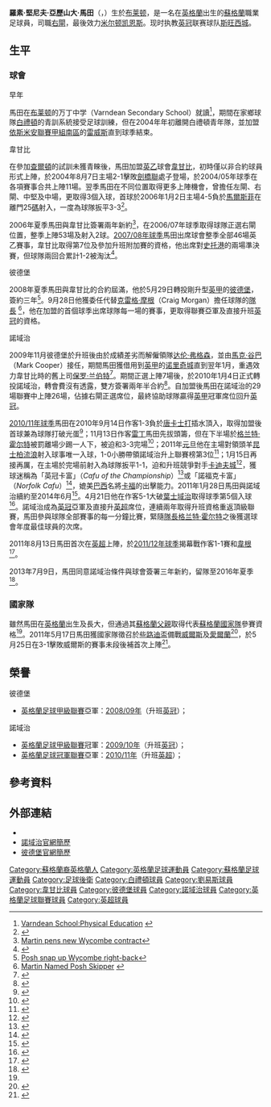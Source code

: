 {{noteTA|G1=足球|G2=EPL|G3=FAcup|G4=uefa
|T=zh-hans:拉塞尔·马丁;zh-hk:羅素·馬田;zh-tw:羅素·馬丁;
|1=zh-hans:拉塞尔·马丁;zh-hk:羅素·馬田;zh-tw:羅素·馬丁;
|2=zh-hans:拉塞尔·肯尼思·亚历山大·马丁;zh-hk:羅素·堅尼夫·亞歷山大·馬田;zh-tw:羅素·肯尼思·亞歷山大·馬丁;
|3=zh-hans:马丁;zh-hk:馬田;zh-tw:馬丁;
|4=zh-hans:保罗·兰伯特;zh-hk:保羅·林拔;zh-tw:保羅·蘭伯特;
|5=zh-hans:达伦·弗格森;zh-hk:戴倫·費格遜;zh-tw:達倫·弗格森;
|6=zh-hans:格兰特·霍尔特;zh-hk:格蘭·鶴治;zh-tw:格蘭特·霍爾特;
|7=zh-hans:卡福;zh-hk:卡富;zh-tw:卡富;
|8=zh-hans:斯旺西;zh-hk:史雲斯;zh-tw:斯旺西;
}}
{{Infobox football biography
| name                = 罗素·马丁<br />''Russell Martin''
| image               = RussellMartin.jpg
| image_size          = 200
| fullname            = Russell Kenneth Alexander Martin<ref name="Hugman2010-11">{{cite book
 | editor-first = Barry J.
 | editor-last = Hugman
 | title = The PFA Footballers' Who's Who 2010–11
 | year = 2010
 | publisher = Mainstream Publishing
 | isbn = 978-1-84596-601-0
 | page = 280 }}</ref>
| birth_date          = {{birth date and age|1986|1|4|df=y}}<ref name="Hugman2010-11"/>
| birth_place         = 英格蘭[[布莱顿|布莱顿]]
| height              = {{height|ft=6|in=1}}<ref name="Hugman2010-11"/>
| currentclub = [[斯旺西城足球俱乐部|斯旺西]] (主教練)
| clubnumber          = 
| position            = [[後衛_(足球)|右閘]]
| youthyears1         = 2003–2004
| youthclubs1         = [[布莱顿足球俱乐部|布莱顿]]
| years1              = 2004
| clubs1              = [[雷威斯足球會|雷威斯]]
| caps1               = 
| goals1              = 
| years2              = 2004–2008
| clubs2              = [[韦康比流浪者足球俱乐部|韦康比流浪者]]
| caps2               = 116
| goals2              = 5
| years3              = 2008–2010
| clubs3              = [[彼得伯勒联足球俱乐部|彼得伯勒联]]
| caps3               = 56
| goals3              = 1
| years4              = 2009–2010
| clubs4              = → [[诺里奇城足球俱乐部|诺里奇城]] (借用)
| caps4               = 6
| goals4              = 0
| years5              = 2010–2018
| clubs5              = [[诺里奇城足球俱乐部|诺里奇城]]
| caps5               = 278
| goals5              = 16
| years6              = 2018
| clubs6              = → [[流浪者足球俱乐部|流浪者]] (借用)
| caps6               = 15
| goals6              = 1
| years7              = 2018–2019
| clubs7              = [[沃尔索尔足球俱乐部|沃尔索尔]]
| caps7               = 8
| goals7              = 0
| years8              = 2019 
| clubs8              = [[米尔顿凯恩斯足球俱乐部|米尔顿凯恩斯]]
| caps8               = 24
| goals8              = 2
| nationalyears1      = 2011–2017
| nationalteam1       = [[蘇格蘭足球代表隊|蘇格蘭]]
| nationalcaps1       = 29
| nationalgoals1      = 0
| manageryears1       = 2019–2021
| managerclubs1       = [[米尔顿凯恩斯足球俱乐部|米尔顿凯恩斯]]
| manageryears2       = 2021–
| managerclubs2       = [[斯旺西城足球俱乐部|斯旺西]]
| medaltemplates      =
| club-update         = 2020年2月12日
| nationalteam-update = 2020年2月12日
}}

'''羅素·堅尼夫·亞歷山大·馬田'''（{{lang-en|'''Russell Kenneth Alexander Martin'''}}，{{bd|1986年|1月4日|catIdx=Martin, Russell}}）生於[[布莱顿|布莱顿]]，是一名在[[英格蘭|英格蘭]]出生的[[蘇格蘭|蘇格蘭]]職業足球員，司職[[後衛_(足球)|右閘]]，最後效力[[米尔顿凯恩斯足球俱乐部|米尔顿凯恩斯]]。现时执教[[英冠|英冠]]联赛球队[[斯旺西城|斯旺西城]]。

==生平==
===球會===
;早年
馬田在[[布莱顿|布莱顿]]的万丁中学（Varndean Secondary School）就讀<ref>[http://www.varndean.co.uk/node/43 Varndean School:Physical Education] {{webarchive|url=https://web.archive.org/web/20110423053614/http://www.varndean.co.uk/node/43 |date=2011-04-23 }}{{en}}</ref>，期間在家鄉球隊[[布莱顿足球俱乐部|白禮頓]]的青訓系統接受足球訓練，但在2004年年初離開白禮頓青年隊，並加盟[[英格蘭足球依斯米安聯賽|依斯米安聯賽甲組南區]]的[[雷威斯足球會|雷威斯]]直到球季結束。

;韋甘比
在參加[[查尔顿竞技足球俱乐部|查爾頓]]的試訓未獲青睞後，馬田加盟[[英乙|英乙]]球會[[韦康比流浪者足球俱乐部|韋甘比]]，初時僅以非合約球員形式上陣，於2004年8月7日主場2-1擊敗[[剑桥联足球俱乐部|劍橋聯]]處子登場，於2004/05年球季在各項賽事合共上陣11場。翌季馬田在不同位置取得更多上陣機會，曾擔任左閘、右閘、中堅及中場，更取得3個入球，首球於2006年1月2日主場4-5負於[[马科斯菲尔德足球俱乐部|馬爾斯菲]]在離門25[[碼|碼]]射入，一度為球隊扳平3-3<ref>{{cite news |language=en |url=http://www.wycombewanderers.co.uk/page/MatchReport/0,,10430~30736,00.html |title=Wycombe vs Macclesfield 4 - 5 |publisher=[[韦康比流浪者足球俱乐部|''wycombewanderers.co.uk'']] |date=2006-01-02 |accessdate=2011-07-02 }}{{dead link|date=2018年4月 |bot=InternetArchiveBot |fix-attempted=yes }}</ref>。

2006年夏季馬田與韋甘比簽署兩年新約<ref>[http://news.bbc.co.uk/sport1/hi/football/teams/w/wycombe_wanderers/5224698.stm Martin pens new Wycombe contract]{{en}}</ref>，在2006/07年球季取得球隊正選右閘位置，整季上陣53場及射入2球。[[2007年至2008年英格蘭足球乙級聯賽|2007/08年球季]]馬田出席球會整季全部46場英乙賽事，韋甘比取得第7位及參加升班附加賽的資格，他出席對[[斯托克港足球俱乐部|史托港]]的兩場準決賽，但球隊兩回合累計1-2被淘汰<ref>{{cite news |language=en |url=http://news.bbc.co.uk/sport2/hi/football/eng_div_3/7393798.stm |title=Stockport 1-0 Wycombe (agg 2-1) |publisher=''[[BBC_Sport|BBC Sport]]'' |date=2008-05-17 |accessdate=2011-07-02 |archive-date=2020-04-15 |archive-url=https://web.archive.org/web/20200415054408/http://news.bbc.co.uk/sport2/hi/football/eng_div_3/7393798.stm |dead-url=no }}</ref>。

;彼德堡
2008年夏季馬田與韋甘比的合約屆滿，他於5月29日轉投剛升型[[英甲|英甲]]的[[彼得伯勒联足球俱乐部|彼德堡]]，簽約三年<ref>[http://news.bbc.co.uk/sport1/hi/football/teams/p/peterborough_united/7425577.stm  Posh snap up Wycombe right-back]{{en}}</ref>。9月28日他獲委任代替[[Craig_Morgan_(footballer)|克雷格·摩根]]（Craig Morgan）擔任球隊的[[隊長_(足球)|隊長]]
<ref>[http://www.theposh.premiumtv.co.uk/page/NewsDetail/0,,10427~1406836,00.html Martin Named Posh Skipper] {{Webarchive|url=https://archive.is/20120805162216/http://www.theposh.premiumtv.co.uk/page/NewsDetail/0,,10427~1406836,00.html |date=2012-08-05 }}{{en}}</ref>，他在加盟的首個球季出席球隊每一場的賽事，更取得聯賽亞軍及直接升班[[英冠|英冠]]的資格。

;諾域治
2009年11月彼德堡於升班後由於成績差劣而解僱領隊[[达伦·弗格森|达伦·弗格森]]，並由[[Mark_Cooper_(footballer_born_1968)|馬克·谷巴]]（Mark Cooper）接任，期間馬田獲借用到[[英甲|英甲]]的[[诺里奇城足球俱乐部|诺里奇城]]直到翌年1月，重遇效力韋甘比時的舊上司[[保罗·兰伯特|保罗·兰伯特]]<ref>{{cite web |language=en |url=http://news.bbc.co.uk/sport1/hi/football/teams/n/norwich/8378986.stm |title=Martin secures Norwich loan move |date=25 November 2009 |publisher=''[[BBC_Sport|BBC Sport]]'' |accessdate=2 January 2011}}</ref>。期間正選上陣7場後，於2010年1月4日正式轉投諾域治，轉會費沒有透露，雙方簽署兩年半合約<ref>{{cite web |language=en |url=http://www.theposh.com/page/NewsDetail/0,,10427~1922277,00.html |title=Martin Move To Canaries Sealed |date=4 January 2010 |publisher=Peterbrough United F.C. |accessdate=2 January 2011 |deadurl=yes |archiveurl=https://web.archive.org/web/20110724172603/http://www.theposh.com/page/NewsDetail/0,,10427~1922277,00.html |archivedate=2011年7月24日 }}</ref>。自加盟後馬田在諾域治的29場聯賽中上陣26場，佔據右閘正選席位，最終協助球隊贏得[[英甲|英甲]]冠軍席位回升[[英冠|英冠]]。

[[2010年至2011年英格蘭足球冠軍聯賽|2010/11年球季]]馬田在2010年9月14日作客1-3負於[[唐卡斯特流浪足球俱乐部|唐卡士打]]插水頂入，取得加盟後首球兼為球隊打破光蛋<ref>{{cite web |language=en |url=http://news.bbc.co.uk/sport1/hi/football/eng_div_1/8989422.stm |title=Doncaster 3-1 Norwich |date=15 September 2010 |publisher=''[[BBC_Sport|BBC Sport]]'' |accessdate=2 January 2011 |archive-date=2022-02-07 |archive-url=https://web.archive.org/web/20220207172056/http://news.bbc.co.uk/sport1/hi/football/eng_div_1/8989422.stm |dead-url=no }}</ref>；11月13日作客[[雷丁足球俱乐部|雷丁]]馬田先拔頭籌，但在下半場於[[格兰特·霍尔特|格兰特·霍尔特]]被罰離場少踢一人下，被迫和3-3完場<ref>{{cite news |language=en |url=http://news.bbc.co.uk/sport2/hi/football/eng_div_1/9176240.stm |title=Reading 3-3 Norwich |publisher=''[[BBC_Sport|BBC Sport]]'' |date=2010-11-13 |accessdate=2011-07-04 |archive-date=2016-10-21 |archive-url=https://web.archive.org/web/20161021013749/http://news.bbc.co.uk/sport2/hi/football/eng_div_1/9176240.stm |dead-url=no }}</ref>；2011年[[元旦|元旦]]他在主場對領頭羊[[女王公园巡游者足球俱乐部|昆士柏流浪]]射入球事唯一入球，1-0小勝帶領諾域治升上聯賽榜第3位<ref>{{cite web |language=en |url=http://news.bbc.co.uk/sport1/hi/football/eng_div_1/9322940.stm |title=Norwich 1-0 QPR |date=1 January 2011 |publisher=''[[BBC_Sport|BBC Sport]]'' |accessdate=2 January 2011}}</ref>；1月15日再接再厲，在主場於完場前射入為球隊扳平1-1，迫和升班競爭對手[[卡迪夫城足球俱乐部|卡迪夫城]]<ref>{{cite news |language=en |url=http://news.bbc.co.uk/sport2/hi/football/eng_div_1/9358046.stm |title=Norwich 1-1 Cardiff |publisher=''[[BBC_Sport|BBC Sport]]'' |date=2011-01-15 |accessdate=2011-07-04 |archive-date=2018-06-12 |archive-url=https://web.archive.org/web/20180612220821/http://news.bbc.co.uk/sport2/hi/football/eng_div_1/9358046.stm |dead-url=no }}</ref>，獲球迷稱為「英冠卡富」（''Cafu of the Championship''）<ref>{{cite web |language=en |url=http://www.mirrorfootball.co.uk/news/Norwich-1-1-Cardiff-Daily-Mirror-match-report-The-Beast-Jon-Parkin-hist-a-beauty-to-keep-Dave-Jones-promotion-chasers-in-the-hunt-article674945.html |title=Norwich 1-1 Cardiff: Daily Mirror match report |date=17 May 2011 |publisher=''mirrorfootball.co.uk'' |accessdate=17 May 2011 |archive-url=https://web.archive.org/web/20121015110824/http://www.mirrorfootball.co.uk/news/Norwich-1-1-Cardiff-Daily-Mirror-match-report-The-Beast-Jon-Parkin-hist-a-beauty-to-keep-Dave-Jones-promotion-chasers-in-the-hunt-article674945.html |archive-date=2012-10-15 |dead-url=yes }}</ref>或「諾福克卡富」（''Norfolk Cafu''）<ref name=bbcscotscallup>{{cite web |language=en |url=http://news.bbc.co.uk/sport1/hi/scotland/13423913.stm |title=Scots call for Russell Martin and James Forrest |date=17 May 2011 |publisher=''[[BBC_Sport|BBC Sport]]'' |accessdate=17 May 2011}}</ref>，媲美[[巴西|巴西]]名將[[卡福|卡福]]的出擊能力。2011年1月28日馬田與諾域治續約至2014年6月<ref>{{cite news |language=en |url=http://news.bbc.co.uk/sport2/hi/football/teams/n/norwich/9379482.stm |title=Russell Martin commits future to Norwich City |publisher=''[[BBC_Sport|BBC Sport]]'' |date=2011-01-28 |accessdate=2011-07-04 |archive-date=2020-09-23 |archive-url=https://web.archive.org/web/20200923203314/http://news.bbc.co.uk/sport2/hi/football/teams/n/norwich/9379482.stm |dead-url=no }}</ref>。4月21日他在作客5-1大破[[伊普斯维奇城足球俱乐部|葉士域治]]取得球季第5個入球<ref>{{cite news |language=en |url=http://news.bbc.co.uk/sport2/hi/football/13076629.stm |title=Ipswich 1-5 Norwich |publisher=''[[BBC_Sport|BBC Sport]]'' |date=2011-04-21 |accessdate=2011-07-04 |archive-date=2011-05-12 |archive-url=https://web.archive.org/web/20110512185612/http://news.bbc.co.uk/sport2/hi/football/13076629.stm |dead-url=no }}</ref>。諾域治成為[[英冠|英冠]]亞軍及直接升[[英超|英超]]席位，連續兩年取得升班資格重返頂級聯賽，馬田參與球隊全部賽事的每一分鐘比賽，緊隨[[隊長_(足球)|隊長]][[格兰特·霍尔特|格兰特·霍尔特]]之後獲選球會年度最佳球員的次席。

2011年8月13日馬田首次在[[英超|英超]]上陣，於[[2011年至2012年英格蘭超級聯賽|2011/12年球季]]揭幕戰作客1-1賽和[[威根竞技足球俱乐部|韋根]]<ref>{{cite news |language=en |url=http://news.bbc.co.uk/sport2/hi/football/14429588.stm |title=Wigan 1-1  Norwich |publisher=''[[BBC_Sport|BBC Sport]]'' |date=2011-08-13 |accessdate=2011-08-14 |archive-date=2011-08-14 |archive-url=https://web.archive.org/web/20110814211543/http://news.bbc.co.uk/sport2/hi/football/14429588.stm |dead-url=no }}</ref>。

2013年7月9日，馬田同意諾域治條件與球會簽署三年新約，留隊至2016年夏季<ref>{{cite news |language=en |url=http://www.bbc.com/sport/0/football/23250041 |title=Russell Martin: Norwich defender signs new Canaries deal |publisher=''[[BBC_Sport|BBC Sport]]'' |date=2013-07-09 |accessdate=2015-01-05}}</ref>。

===國家隊===
雖然馬田在[[英格蘭|英格蘭]]出生及長大，但通過其[[蘇格蘭人|蘇格蘭]][[父親|父親]]取得代表[[蘇格蘭足球代表隊|蘇格蘭國家隊]]參賽資格<ref name=bbcscotscallup/>。2011年5月17日馬田獲國家隊徵召於[[些路迪盃|些路迪盃]]備戰[[威爾斯足球代表隊|威爾斯]]及[[愛爾蘭國家足球隊|愛爾蘭]]<ref>{{cite web |language=en |url=http://sport.stv.tv/football/scotland/250045-james-forrest-gets-first-scotland-call-up/ |title=James Forrest gets first Scotland call-up |date=17 May 2011 |publisher=''sport.stv.tv'' |accessdate=17 May 2011 |archive-url=https://web.archive.org/web/20110530115418/http://sport.stv.tv/football/scotland/250045-james-forrest-gets-first-scotland-call-up/ |archive-date=2011-05-30 |dead-url=yes }}</ref>，於5月25日在3-1擊敗威爾斯的賽事未段後補首次上陣<ref>{{cite news |language=en |url=http://news.bbc.co.uk/sport2/hi/football/13350599.stm |title=Wales 1-3 Scotland |publisher=''[[BBC_Sport|BBC Sport]]'' |date=2011-05-25 |accessdate=2011-07-02 |archive-date=2011-05-25 |archive-url=https://web.archive.org/web/20110525181929/http://news.bbc.co.uk/sport2/hi/football/13350599.stm |dead-url=no }}</ref>。

==榮譽==
;彼德堡
* [[英格蘭足球甲級聯賽|英格蘭足球甲級聯賽]]亞軍：[[2008年至2009年英格蘭足球甲級聯賽|2008/09年]]（升班[[英冠|英冠]]）；
;諾域治
* [[英格蘭足球甲級聯賽|英格蘭足球甲級聯賽]]冠軍：[[2009年至2010年英格蘭足球甲級聯賽|2009/10年]]（升班[[英冠|英冠]]）；
* [[英格蘭足球冠軍聯賽|英格蘭足球冠軍聯賽]]亞軍：[[2010年至2011年英格蘭足球冠軍聯賽|2010/11年]]（升班[[英超|英超]]）；

==參考資料==
{{Reflist|2}}

==外部連結==
* {{soccerbase|id=39034|name=羅素·馬田}}
* [https://web.archive.org/web/20110707034250/http://www.canaries.co.uk/page/ProfilesDetail/0,,10355~30740,00.html 諾域治官網簡歷]
* [https://web.archive.org/web/20110717024256/http://www.theposh.com/page/ProfilesDetail/0,,10427~30740,00.html 彼德堡官網簡歷]

{{史雲斯球員名單}}
{{2014-15年英冠PFA年度最佳陣容}}

{{DEFAULTSORT:Martin, Russell}}
[[Category:蘇格蘭裔英格蘭人|Category:蘇格蘭裔英格蘭人]]
[[Category:英格蘭足球運動員|Category:英格蘭足球運動員]]
[[Category:蘇格蘭足球運動員|Category:蘇格蘭足球運動員]]
[[Category:足球後衛|Category:足球後衛]]
[[Category:白禮頓球員|Category:白禮頓球員]]
[[Category:劉易斯球員|Category:劉易斯球員]]
[[Category:韋甘比球員|Category:韋甘比球員]]
[[Category:彼德堡球員|Category:彼德堡球員]]
[[Category:諾域治球員|Category:諾域治球員]]
[[Category:英格蘭足球聯賽球員|Category:英格蘭足球聯賽球員]]
[[Category:英超球員|Category:英超球員]]